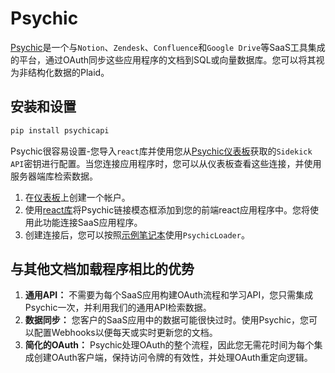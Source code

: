 # Psychic

[Psychic](https://www.psychic.dev/)是一个与`Notion`、`Zendesk`、`Confluence`和`Google Drive`等SaaS工具集成的平台，通过OAuth同步这些应用程序的文档到SQL或向量数据库。您可以将其视为非结构化数据的Plaid。

## 安装和设置

```bash
pip install psychicapi
```

Psychic很容易设置-您导入`react`库并使用您从[Psychic仪表板](https://dashboard.psychic.dev/)获取的`Sidekick API`密钥进行配置。当您连接应用程序时，您可以从仪表板查看这些连接，并使用服务器端库检索数据。

1. 在[仪表板](https://dashboard.psychic.dev/)上创建一个帐户。
2. 使用[react库](https://docs.psychic.dev/sidekick-link)将Psychic链接模态框添加到您的前端react应用程序中。您将使用此功能连接SaaS应用程序。
3. 创建连接后，您可以按照[示例笔记本](/docs/modules/data_connection/document_loaders/integrations/psychic.html)使用`PsychicLoader`。


## 与其他文档加载程序相比的优势

1. **通用API：** 不需要为每个SaaS应用构建OAuth流程和学习API，您只需集成Psychic一次，并利用我们的通用API检索数据。
2. **数据同步：** 您客户的SaaS应用中的数据可能很快过时。使用Psychic，您可以配置Webhooks以便每天或实时更新您的文档。
3. **简化的OAuth：** Psychic处理OAuth的整个流程，因此您无需花时间为每个集成创建OAuth客户端，保持访问令牌的有效性，并处理OAuth重定向逻辑。
